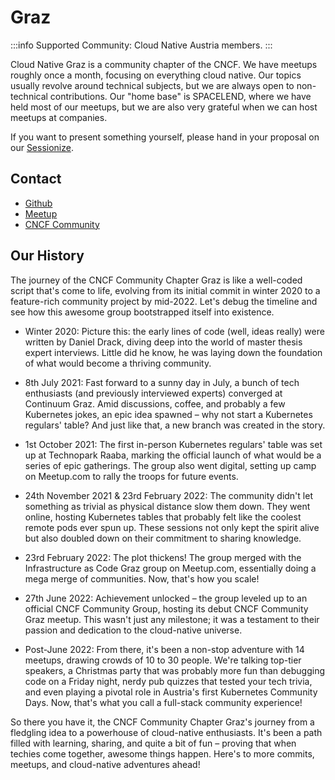 # Graz

:::info
Supported Community: Cloud Native Austria members.
:::

Cloud Native Graz is a community chapter of the CNCF.
We have meetups roughly once a month, focusing on everything cloud native.
Our topics usually revolve around technical subjects, but we are always open to non-technical contributions.
Our "home base" is SPACELEND, where we have held most of our meetups, but we are also very grateful when we can host meetups at companies.

If you want to present something yourself, please hand in your proposal on our [Sessionize](https://sessionize.com/cloud-native-austria-meetups).

## Contact

- <FAIcon icon="fa-brands fa-github"/> [Github](https://github.com/cloud-native-austria/cncf-graz)
- <FAIcon icon="fa-brands fa-meetup"/> [Meetup](https://www.meetup.com/cncf-graz/)
- <FAIcon icon="fa-solid fa-code"/> [CNCF Community](https://community.cncf.io/graz/)

## Our History

The journey of the CNCF Community Chapter Graz is like a well-coded script that's come to life, evolving from its initial commit in winter 2020 to a feature-rich community project by mid-2022.
Let's debug the timeline and see how this awesome group bootstrapped itself into existence.

- Winter 2020: Picture this: the early lines of code (well, ideas really) were written by Daniel Drack, diving deep into the world of master thesis expert interviews.
Little did he know, he was laying down the foundation of what would become a thriving community.

- 8th July 2021: Fast forward to a sunny day in July, a bunch of tech enthusiasts (and previously interviewed experts) converged at Continuum Graz.
Amid discussions, coffee, and probably a few Kubernetes jokes, an epic idea spawned – why not start a Kubernetes regulars' table? And just like that, a new branch was created in the story.

- 1st October 2021: The first in-person Kubernetes regulars' table was set up at Technopark Raaba, marking the official launch of what would be a series of epic gatherings.
The group also went digital, setting up camp on Meetup.com to rally the troops for future events.

- 24th November 2021 & 23rd February 2022: The community didn't let something as trivial as physical distance slow them down.
They went online, hosting Kubernetes tables that probably felt like the coolest remote pods ever spun up.
These sessions not only kept the spirit alive but also doubled down on their commitment to sharing knowledge.

- 23rd February 2022: The plot thickens! The group merged with the Infrastructure as Code Graz group on Meetup.com, essentially doing a mega merge of communities.
Now, that's how you scale!

- 27th June 2022: Achievement unlocked – the group leveled up to an official CNCF Community Group, hosting its debut CNCF Community Graz meetup.
This wasn't just any milestone; it was a testament to their passion and dedication to the cloud-native universe.

- Post-June 2022: From there, it's been a non-stop adventure with 14 meetups, drawing crowds of 10 to 30 people.
We're talking top-tier speakers, a Christmas party that was probably more fun than debugging code on a Friday night, nerdy pub quizzes that tested your tech trivia, and even playing a pivotal role in Austria's first Kubernetes Community Days.
Now, that's what you call a full-stack community experience!

So there you have it, the CNCF Community Chapter Graz's journey from a fledgling idea to a powerhouse of cloud-native enthusiasts.
It's been a path filled with learning, sharing, and quite a bit of fun – proving that when techies come together, awesome things happen. Here's to more commits, meetups, and cloud-native adventures ahead!
